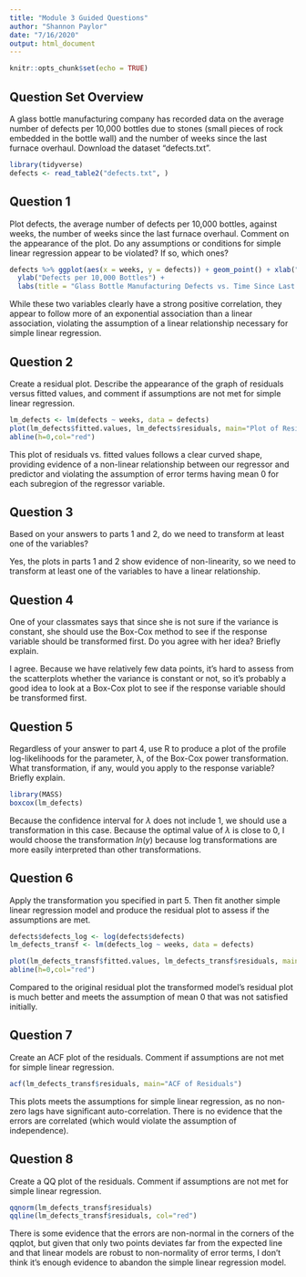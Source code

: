 ```yaml
---
title: "Module 3 Guided Questions"
author: "Shannon Paylor"
date: "7/16/2020"
output: html_document
---
```


```r
knitr::opts_chunk$set(echo = TRUE)
```

## Question Set Overview

A glass bottle manufacturing company has recorded data on the average number of defects per 10,000 bottles due to stones (small pieces of rock embedded in the bottle wall) and the number of weeks since the last furnace overhaul.  Download the dataset “defects.txt”.

```r
library(tidyverse)
defects <- read_table2("defects.txt", )
```


## Question 1

Plot defects,  the  average  number  of  defects  per  10,000  bottles,  against weeks,  the number  of  weeks  since  the  last  furnace  overhaul.   Comment  on  the  appearance  of the plot.  Do any assumptions or conditions for simple linear regression appear to be violated?  If so, which ones?

```r
defects %>% ggplot(aes(x = weeks, y = defects)) + geom_point() + xlab("Weeks Since Last Furnace Overhaul") + 
  ylab("Defects per 10,000 Bottles") + 
  labs(title = "Glass Bottle Manufacturing Defects vs. Time Since Last Furnace Overhaul")
```

While these two variables clearly have a strong positive correlation, they appear to follow more of an exponential association than a linear association, violating the assumption of a linear relationship necessary for simple linear regression.

## Question 2

Create a residual plot.  Describe the appearance of the graph of residuals versus fitted values, and comment if assumptions are not met for simple linear regression.

```r
lm_defects <- lm(defects ~ weeks, data = defects)
plot(lm_defects$fitted.values, lm_defects$residuals, main="Plot of Residuals against Fitted Values")
abline(h=0,col="red")
```

This plot of residuals vs. fitted values follows a clear curved shape, providing evidence of a non-linear relationship between our regressor and predictor and violating the assumption of error terms having mean 0 for each subregion of the regressor variable.

## Question 3

Based on your answers to parts 1 and 2, do we need to transform at least one of the variables?

Yes, the plots in parts 1 and 2 show evidence of non-linearity, so we need to transform at least one of the variables to have a linear relationship.

## Question 4

One of your classmates says that since she is not sure if the variance is constant, she should use the Box-Cox method to see if the response variable should be transformed first.  Do you agree with her idea?  Briefly explain.

I agree. Because we have relatively few data points, it's hard to assess from the scatterplots whether the variance is constant or not, so it's probably a good idea to look at a Box-Cox plot to see if the response variable should be transformed first.

## Question 5

Regardless of your answer to part 4, use R to produce a plot of the profile log-likelihoods for the parameter, λ, of the Box-Cox power transformation.  What transformation, if any, would you apply to the response variable?  Briefly explain.

```r
library(MASS)
boxcox(lm_defects)
```

Because the confidence interval for $\lambda$ does not include 1, we should use a transformation in this case. Because the optimal value of $\lambda$ is close to 0, I would choose the transformation $ln(y)$ because log transformations are more easily interpreted than other transformations.

## Question 6

Apply the transformation you specified in part 5.  Then fit another simple linear regression model and produce the residual plot to assess if the assumptions are met.

```r
defects$defects_log <- log(defects$defects)
lm_defects_transf <- lm(defects_log ~ weeks, data = defects)

plot(lm_defects_transf$fitted.values, lm_defects_transf$residuals, main="Plot of Residuals against Fitted Values with Transformed Response Variable")
abline(h=0,col="red")
```

Compared to the original residual plot the transformed model's residual plot is much better and meets the assumption of mean 0 that was not satisfied initially.

## Question 7

Create an ACF plot of the residuals.  Comment if assumptions are not met for simple linear regression.

```r
acf(lm_defects_transf$residuals, main="ACF of Residuals")
```

This plots meets the assumptions for simple linear regression, as no non-zero lags have significant auto-correlation. There is no evidence that the errors are correlated (which would violate the assumption of independence).

## Question 8

Create a QQ plot of the residuals.  Comment if assumptions are not met for simple linear regression.

```r
qqnorm(lm_defects_transf$residuals)
qqline(lm_defects_transf$residuals, col="red")
```

There is some evidence that the errors are non-normal in the corners of the qqplot, but given that only two points deviates far from the expected line and that linear models are robust to non-normality of error terms, I don't think it's enough evidence to abandon the simple linear regression model.
